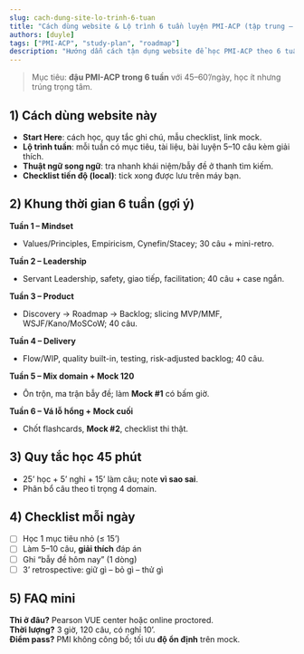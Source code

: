 ```yaml
---
slug: cach-dung-site-lo-trinh-6-tuan
title: "Cách dùng website & Lộ trình 6 tuần luyện PMI-ACP (tập trung – thực chiến)"
authors: [duyle]
tags: ["PMI-ACP", "study-plan", "roadmap"]
description: "Hướng dẫn cách tận dụng website để học PMI-ACP theo 6 tuần, mỗi ngày 45 phút, có checklist, mock xen kẽ, và mẹo tránh bẫy đề."
---
```


> Mục tiêu: **đậu PMI-ACP trong 6 tuần** với 45–60’/ngày, học ít nhưng trúng trọng tâm.

## 1) Cách dùng website này
- **Start Here**: cách học, quy tắc ghi chú, mẫu checklist, link mock.  
- **Lộ trình tuần**: mỗi tuần có mục tiêu, tài liệu, bài luyện 5–10 câu kèm giải thích.  
- **Thuật ngữ song ngữ**: tra nhanh khái niệm/bẫy đề ở thanh tìm kiếm.  
- **Checklist tiến độ (local)**: tick xong được lưu trên máy bạn.

## 2) Khung thời gian 6 tuần (gợi ý)
**Tuần 1 – Mindset**  
- Values/Principles, Empiricism, Cynefin/Stacey; 30 câu + mini-retro.  

**Tuần 2 – Leadership**  
- Servant Leadership, safety, giao tiếp, facilitation; 40 câu + case ngắn.  

**Tuần 3 – Product**  
- Discovery → Roadmap → Backlog; slicing MVP/MMF, WSJF/Kano/MoSCoW; 40 câu.  

**Tuần 4 – Delivery**  
- Flow/WIP, quality built-in, testing, risk-adjusted backlog; 40 câu.  

**Tuần 5 – Mix domain + Mock 120**  
- Ôn trộn, ma trận bẫy đề; làm **Mock #1** có bấm giờ.  

**Tuần 6 – Vá lỗ hổng + Mock cuối**  
- Chốt flashcards, **Mock #2**, checklist thi thật.

## 3) Quy tắc học 45 phút
- 25’ học + 5’ nghỉ + 15’ làm câu; note **vì sao sai**.  
- Phân bổ câu theo tỉ trọng 4 domain.

## 4) Checklist mỗi ngày
- [ ] Học 1 mục tiêu nhỏ (≤ 15’)  
- [ ] Làm 5–10 câu, **giải thích** đáp án  
- [ ] Ghi “bẫy đề hôm nay” (1 dòng)  
- [ ] 3’ retrospective: giữ gì – bỏ gì – thử gì

## 5) FAQ mini
**Thi ở đâu?** Pearson VUE center hoặc online proctored.  
**Thời lượng?** 3 giờ, 120 câu, có nghỉ 10’.  
**Điểm pass?** PMI không công bố; tối ưu **độ ổn định** trên mock.
